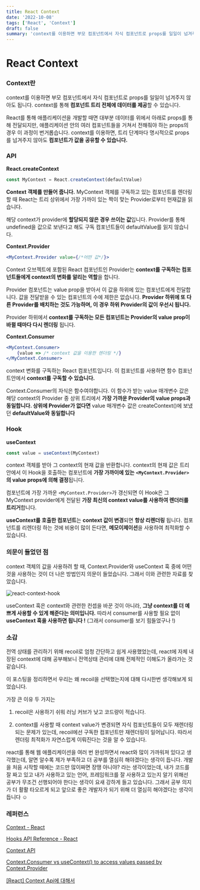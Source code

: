 ```yaml
---
title: React Context
date: '2022-10-08'
tags: ['React', 'Context']
draft: false
summary: 'context를 이용하면 부모 컴포넌트에서 자식 컴포넌트로 props를 일일이 넘겨주지 않아도 됩니다. context를 통해 컴포넌트 트리 전체에 데이터를 제공할 수 있습니다.'
---
```


# React Context

### Context란

context를 이용하면 부모 컴포넌트에서 자식 컴포넌트로 props를 일일이 넘겨주지 않아도 됩니다. context를 통해 **컴포넌트 트리 전체에 데이터를 제공**할 수 있습니다.

React를 통해 애플리케이션을 개발할 때면 대부분 데이터를 위에서 아래로 props를 통해 전달되지만, 애플리케이션 안의 여러 컴포넌트들을 거쳐서 전해줘야 하는 props의 경우 이 과정이 번거롭습니다. context를 이용하면, 트리 단계마다 명시적으로 props를 넘겨주지 않아도 **컴포넌트가 값을 공유할 수 있습니다.**

### API

**React.createContext**

```jsx
const MyContext = React.createContext(defaultValue)
```

**Context 객체를 만들어 줍니다.** MyContext 객체를 구독하고 있는 컴포넌트를 렌더링할 때 React는 트리 상위에서 가장 가까이 있는 짝이 맞는 Provider로부터 현재값을 읽습니다.

해당 context가 provider에 **할당되지 않은 경우 쓰이는 값**입니다. Provider를 통해 undefined을 값으로 보낸다고 해도 구독 컴포넌트들이 defaultValue를 읽지 않습니다.

**Context.Provider**

```jsx
<MyContext.Provider value={/*어떤 값*/}>
```

Context 오브젝트에 포함된 React 컴포넌트인 Provider는 **context를 구독하는 컴포넌트들에게 context의 변화를 알리는 역할**을 합니다.

Provider 컴포넌트는 value prop을 받아서 이 값을 하위에 있는 컴포넌트에게 전달합니다. 값을 전달받을 수 있는 컴포넌트의 수에 제한은 없습니다. **Provider 하위에 또 다른 Provider를 배치하는 것도 가능하며, 이 경우 하위 Provider의 값이 우선시 됩니다.**

Provider 하위에서 **context를 구독하는 모든 컴포넌트는 Provider의 value prop이 바뀔 때마다 다시 렌더링** 됩니다.

**Context.Consumer**

```jsx
<MyContext.Consumer>
	{value => /* context 값을 이용한 렌더링 */}
</MyContext.Consumer>
```

context 변화를 구독하는 React 컴포넌트입니다. 이 컴포넌트를 사용하면 함수 컴포넌트안에서 **context를 구독할 수 있습니다.**

Context.Consumer의 자식은 함수여야합니다. 이 함수가 받는 value 매개변수 값은 해당 context의 Provider 중 상위 트리에서 **가장 가까운 Provider의 value props과 동일합니다. 상위에 Provider가 없다면** value 매개변수 값은 createContext()에 보냈던 **defaultValue와 동일합니다**

### Hook

**useContext**

```jsx
const value = useContext(MyContext)
```

context 객체를 받아 그 context의 현재 값을 반환합니다. context의 현재 값은 트리 안에서 이 Hook을 호출하는 컴포넌트에 **가장 가까이에 있는** **`<MyContext.Provider>`의 value props에 의해 결정**됩니다.

컴포넌트에 가장 가까운 `<MyContext.Provider>`가 갱신되면 이 Hook은 그 MyContext provider에게 전달된 **가장 최신의 context value를 사용하여 렌더러를 트리거**합니다.

**useContext를 호출한 컴포넌트**는 **context 값이 변경**되면 **항상 리렌더링** 됩니다. 컴포넌트를 리렌더링 하는 것에 비용이 많이 든다면, **메모이제이션**을 사용하여 최적화할 수 있습니다.

### 의문이 들었던 점

context 객체의 값을 사용하려 할 때, Context.Provider와 useContext 훅 중에 어떤 것을 사용하는 것이 더 나은 방법인지 의문이 들었습니다. 그래서 이와 관련한 자료를 찾았습니다.

![react-context-hook](/static/images/react-context-hook.png)

useContext 훅은 context와 관련한 컨셉을 바꾼 것이 아니라, **그냥 context를 더 예쁘게 사용할 수 있게 해준다는 의미입니다.** 따라서 consumer를 사용할 필요 없이 **useContext 훅을 사용하면 됩니다 !** (그래서 consumer를 보기 힘들었구나 !)

### 소감

전역 상태를 관리하기 위해 recoil로 엄청 간단하고 쉽게 사용했었는데, react에 자체 내장된 context에 대해 공부해보니 전역상태 관리에 대해 전체적인 이해도가 올라가는 것 같습니다.

이 포스팅을 정리하면서 우리는 왜 recoil을 선택했는지에 대해 다시한번 생각해보게 되었습니다.

가장 큰 이유 두 가지는

1. recoil은 사용하기 쉬워 러닝 커브가 낮고 코드량이 적습니다.

2. context를 사용할 때 context value가 변경되면 자식 컴포넌트들이 모두 재렌더링 되는 문제가 있는데, recoil에선 구독한 컴포넌트만 재렌더링이 일어납니다. 따라서 렌더링 최적화가 자연스럽게 이뤄진다는 것을 알 수 있습니다.

react를 통해 웹 애플리케이션을 여러 번 완성하면서 react와 많이 가까워져 있다고 생각했는데, 알면 알수록 제가 부족하고 더 공부를 열심히 해야겠다는 생각이 듭니다. 개발을 처음 시작할 때에는 코드만 많이짜면 장땡 아니야? 라는 생각이었는데, 내가 코드를 잘 짜고 있고 내가 사용하고 있는 언어, 프레임워크를 잘 사용하고 있는지 알기 위해선 공부가 무조건 선행되어야 한다는 생각이 요새 강하게 들고 있습니다. 그래서 공부 의지가 더 활활 타오르게 되고 앞으로 좋은 개발자가 되기 위해 더 열심히 해야겠다는 생각이 듭니다 ☺️

### 레퍼런스

[Context - React](https://ko.reactjs.org/docs/context.html)

[Hooks API Reference - React](https://reactjs.org/docs/hooks-reference.html#usecontext)

[Context API](https://react.vlpt.us/basic/22-context-dispatch.html)

[Context.Consumer vs useContext() to access values passed by Context.Provider](https://stackoverflow.com/questions/56816374/context-consumer-vs-usecontext-to-access-values-passed-by-context-provider)

[[React] Context Api에 대해서](https://leedr0730.medium.com/react-context-api%EC%97%90-%EB%8C%80%ED%95%B4%EC%84%9C-5d2f95d67b09)
